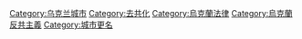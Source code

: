 [[Category:乌克兰城市|Category:乌克兰城市]]
[[Category:去共化|Category:去共化]]
[[Category:烏克蘭法律|Category:烏克蘭法律]]
[[Category:烏克蘭反共主義|Category:烏克蘭反共主義]]
[[Category:城市更名|Category:城市更名]]